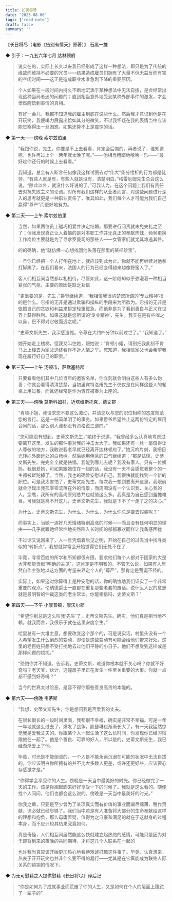 ```yaml
---
title: 长夜将尽
date: '2023-08-06'
tags: ['read-note']
draft: false
summary: ''
---
```


《长日将尽（电影《告别有情天》原著）》
石黑一雄

◆ 引子：一九五六年七月 达林顿府

> 说实在的，实际上长久以来我已经形成了这样一种想法，即只是为了传统的缘故而维持不必要的冗员——结果造成雇员们拥有了大量不但无益反而有害的空闲时间——这正是造成职业水准急剧下降的重要原因。

> 个人如果在一段时间内持久不断地沉湎于某种想法中无法自拔，是会经常出现这种当局者迷的问题的；直到相当意外地受到某种外部事件的激发，才会憬然醒悟到事情的真相。

> 有好一会儿，我都不知道我的雇主到底在说些什么。然后我才意识到他是在开玩笑，我便竭力展露出恰如其分的微笑，不过我怀疑在我的表情当中应该能觉察得出一丝困惑，如果还算不上是震惊的话。

◆ 第一天——傍晚 索尔兹伯里

> “我跟你说，先生，你要是不上去看看，肯定会后悔的。再者说了，谁知道呢，也许再过上个一两年就太晚了呢。”——他相当粗鄙地哈哈一乐——“最好趁你还行的时候上去看看。”

> 我知道，总会有人断言任何像我这样试图去对“伟大”条分缕析的行为都是徒劳。“有些人就是有，有些人就是没有，清楚明白，”格雷厄姆先生总会这么说。“除此以外，就没什么好说的了。”可我认为，在这个问题上我们有责任去对抗失败主义的论调。对所有我们这样的从业者而言，对这些问题进行深入的思考就更是一种职业责任了，唯其如此，我们每个人才可能为我们自己赢得“尊严”而更好地努力。

◆ 第二天——上午 索尔兹伯里

> 当然，如果两位员工碰巧相爱并决定结婚，那要进行问责就未免失礼之至了；但我发现真正让人着恼的是对本职工作并无真正的奉献热忱，频频更换工作岗位主要就是为了寻求罗曼司的那些人——女管家们就尤其难逃其咎。

> 的的确确，他“就仿佛一心想找回他失落在那里的某样珍宝”。

> 一旦你已经把一个人打倒在地上，就应该到此为止。你就不能再继续对他拳打脚踢了。在我们看来，法国人的行为已经变得越来越像野蛮人了。”

> 客人们相互间当然都以礼相待，尽管如此，这一阶段却似乎弥漫着一种相当紧张的气氛，主要的原因是缺乏互信

> “更重要的是，先生，”爵爷继续道，“我相信我很清楚您所谓的‘专业精神’指的是什么。它指的无非是通过欺骗和操纵的手段来为所欲为。它指的无非是依照自己的贪欲和利益来排定轻重缓急，而绝非是为了看到善良与正义在世界上获得胜利。如果这就是您所谓的‘专业精神’，先生，我实在是有些嗤之以鼻，巴不得对它敬而远之呢。”

> “史蒂文斯先生，我深感遗憾。令尊在大约四分钟以前过世了。”
> “我知道了。”

> 她开始走上楼梯，但我又叫住她，跟她说：“肯顿小姐，请别把我此刻不肯马上上楼去为家父送终看作不近人情之举。您知道，我相信家父也会希望我现在履行好自己的职责。”

◆ 第三天——上午 汤顿市，萨默塞特郡

> 只要看看他们其中几位当年的邀客名单，你立刻就会明白这些人有多么伪善；你就会看得清清楚楚，当初里宾特洛甫先生不仅仅是在同样这些人的餐桌上用过餐，而且还经常是作为贵宾被奉为上座的。

◆ 第三天——傍晚 莫斯科姆村，近塔维斯托克，德文郡

> “肯顿小姐，我请求您不要这么激动，并请您以与您的职位相称的态度规范您的言行。这是一桩简单明了的事务。如果爵爷希望终止这两份特定的雇用合同的话，那么别人谁都没有资格说三道四。”

> “您可能没有想到，史蒂文斯先生，”她终于说道，“我曾经多么认真地考虑过要离开这里。发生的那件事对我的冲击太大了。我如果还有一丝一毫值得让人尊敬的地方，我敢说我老早就已经离开达林顿府了。”她沉吟片刻，我把目光转向外面远处的白杨树。然后她用倦怠的口气继续道：“那是怯懦，史蒂文斯先生。完完全全就是怯懦。我能到哪儿去呢？我没有家人。只有一位姨妈。我很爱她，可如果跟她住在一起的话，我没有一天不会感觉我整个的一生都被蹉跎掉了。当然，我也的确曾安慰过自己，我很快就能找到一个新的职位。可是我太害怕了，史蒂文斯先生。每次我一想到要离开这里，我眼前就会浮现出我孤零零流落在外的情景，而周围没有一个认识我、关心我的人。您瞧，我所有的高尚原则总共也就值这么多。我真是为自己感到羞愧难当。可我就是离不开这儿，史蒂文斯先生，我就是下不了一走了之的决心。”

> 为什么，史蒂文斯先生，为什么，为什么，为什么你总是要去假装呢？”

> 而事实上，当她一连好几天情绪特别高涨的时候——而且没有任何明显的理由——几乎就跟她经常性地突然陷入长时间的郁郁寡欢同样让我备感困扰

> 不过话又说回来了，人一旦凭借着后见之明，开始在自己的过去当中找寻类似的“转折点”，我想就常常会开始觉得它们无处不在了

> 毕竟，寻常百姓的所学和所知都很有限，要求他们每个人都对于国家的大是大非都能贡献“明确的主见”，这肯定是不明智的。不管怎么说，如果有人居然自作主张地以这方面的考量来界定个人的“尊严”，那肯定是荒诞不经的。

> 实际上，如果这对你算得上是种安慰的话，你的确协助我们证实了一个非常重要的观点。伦纳德爵士一直都在重复那些老套的废话。说什么人民的意志就是最明智的仲裁这类的老生常谈。你能相信吗，史蒂文斯？”

◆ 第四天——下午 小康普顿，康沃尔郡

> “希望你别总是这么叫我‘先生’了，史蒂文斯先生。确实，他们真是相当地不赖。就我而言，我很乐于就在这里安度余生。”

> 哈里总有一大堆主意，想要改变这个那个的，可是说实话，村里头没有一个人希望发生什么剧烈的变动，即便是这些变动有可能会给他们带来好处。这里的老百姓只想不受打扰地去过他们平静的小日子。他们不想受到这样或是那样问题的烦扰。”

> “恐怕你并不知道。告诉我，史蒂文斯，难道你根本就不关心吗？你就不好奇吗？老天爷，伙计，这幢房子里正在发生一件至关重要的大事。你就一点都不感到好奇吗？”

> 当今的世界太过险恶，是容不得你那些善良高贵的本能的。

◆ 第六天——傍晚 韦茅斯

> “我想，史蒂文斯先生，你是想问我是否爱我的丈夫。

> 在很长很长的一段时间里面，我都很不幸福，确实是非常不幸福。可是一年一年地就这么过去了，爆发了战争，凯瑟琳也渐渐长大了，有一天我猛然惊觉我是爱我丈夫的。你跟某个人一起生活了这么长时间，你发现你已经习惯跟他在一起了。他是个善良、可靠的好人，所以是的，史蒂文斯先生，我已经渐渐爱上了他。

> 毕竟，时光是不能倒流的。一个人是不能永远沉溺在可能的状况中无法自拔的。你应该明白你所拥有的并不比大多数人更差，或许还更好些，应该要心存感激才是。”

> “你得学会享受你的人生。傍晚是一天当中最美好的时光。你已经做完了一天的工作。该是你搁起脚来好好享受一下的时候了。我就是这么看的。随便找个人问问，他们也都会这么说的。傍晚是一天当中最美好的时光。”

> 你我之辈，只要是至少曾为了某项真实而有价值的事业而竭尽绵薄、稍作贡献，谅必就已经尽够了。我们当中若是有人准备将大部分的生命奉献给这样的理想和抱负，那么毋庸置疑，值得为之自豪和满足的就在于这献身的过程本身，而不应计较其结果究竟如何。

> 真是奇怪，人们相互间居然能这么快就建立起热络的感情。可能只是因为对于即将到来的夜晚的共同期待，才将这几个人联系在一起的

> 也许我当真应该开始更加热心地看待戏谑打趣这件事了。毕竟，认真想来，热衷于开开玩笑也并非什么要不得的蠢行——尤其是在它真能成为联络人际关系的锁钥的情况下。

◆ 为无可慰藉之人提供慰藉《长日将尽》译后记

> “你是如何为了成就事业而荒废了你的人生，又是如何在个人的层面上蹉跎了一辈子的”
